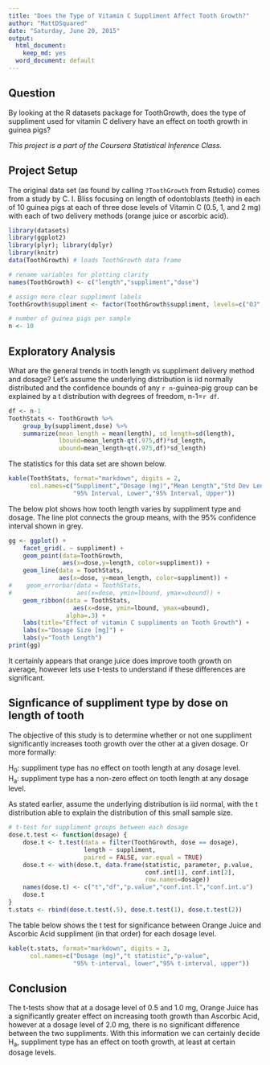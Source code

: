 ```yaml
---
title: "Does the Type of Vitamin C Suppliment Affect Tooth Growth?"
author: "MattDSquared"
date: "Saturday, June 20, 2015"
output:
  html_document:
    keep_md: yes
  word_document: default
---
```


## Question
By looking at the R datasets package for ToothGrowth, does the type of suppliment used for vitamin C delivery have an effect on tooth growth in guinea pigs?

_This project is a part of the Coursera Statistical Inference Class._

## Project Setup

The original data set (as found by calling `?ToothGrowth` from Rstudio) comes from a study by C. I. Bliss focusing on length of odontoblasts (teeth) in each of 10 guinea pigs at each of three dose levels of Vitamin C (0.5, 1, and 2 mg) with each of two delivery methods (orange juice or ascorbic acid).

```r
library(datasets)
library(ggplot2)
library(plyr); library(dplyr)
library(knitr)
data(ToothGrowth) # loads ToothGrowth data frame

# rename variables for plotting clarity
names(ToothGrowth) <- c("length","suppliment","dose")

# assign more clear suppliment labels
ToothGrowth$suppliment <- factor(ToothGrowth$suppliment, levels=c("OJ","VC"), labels=c("Orange Juice", "Ascorbic Acid"))

# number of guinea pigs per sample
n <- 10
```

## Exploratory Analysis
What are the general trends in tooth length vs suppliment delivery method and dosage? Let's assume the underlying distribution is iid normally distributed and the confidence bounds of any `r n`-guinea-pig group can be explained by a t distribution with degrees of freedom, n-1=`r df`. 

```r
df <- n-1
ToothStats <- ToothGrowth %>% 
    group_by(suppliment,dose) %>%
    summarize(mean_length = mean(length), sd_length=sd(length), 
              lbound=mean_length-qt(.975,df)*sd_length,
              ubound=mean_length+qt(.975,df)*sd_length)
```

The statistics for this data set are shown below.

```r
kable(ToothStats, format="markdown", digits = 2,
      col.names=c("Suppliment","Dosage (mg)","Mean Length","Std Dev Length",
                  "95% Interval, Lower","95% Interval, Upper"))
```

The below plot shows how tooth length varies by suppliment type and dosage. The line plot connects the group means, with the 95% confidence interval shown in grey.

```r
gg <- ggplot() +
    facet_grid(. ~ suppliment) +
    geom_point(data=ToothGrowth, 
               aes(x=dose,y=length, color=suppliment)) +
    geom_line(data = ToothStats, 
              aes(x=dose, y=mean_length, color=suppliment)) +
#    geom_errorbar(data = ToothStats, 
#                  aes(x=dose, ymin=lbound, ymax=ubound)) +
    geom_ribbon(data = ToothStats, 
                  aes(x=dose, ymin=lbound, ymax=ubound), 
                alpha=.3) +
    labs(title="Effect of vitamin C suppliments on Tooth Growth") +
    labs(x="Dosage Size [mg]") +
    labs(y="Tooth Length")
print(gg)
```

It certainly appears that orange juice does improve tooth growth on average, however lets use t-tests to understand if these differences are significant. 

## Signficance of suppliment type by dose on length of tooth
The objective of this study is to determine whether or not one suppliment significantly increases tooth growth over the other at a given dosage. Or more formally:

H~0~: suppliment type has no effect on tooth length at any dosage level.  
H~a~: suppliment type has a non-zero effect on tooth length at any dosage level.  

As stated earlier, assume the underlying distribution is iid normal, with the t distribution able to explain the distribution of this small sample size. 

```r
# t-test for suppliment groups between each dosage
dose.t.test <- function(dosage) {
    dose.t <- t.test(data = filter(ToothGrowth, dose == dosage), 
                     length ~ suppliment, 
                     paired = FALSE, var.equal = TRUE)
    dose.t <- with(dose.t, data.frame(statistic, parameter, p.value, 
                                      conf.int[1], conf.int[2],
                                      row.names=dosage))
    names(dose.t) <- c("t","df","p.value","conf.int.l","conf.int.u")
    dose.t
}
t.stats <- rbind(dose.t.test(.5), dose.t.test(1), dose.t.test(2))
```
The table below shows the t test for significance between Orange Juice and Ascorbic Acid suppliment (in that order) for each dosage level. 
```r
kable(t.stats, format="markdown", digits = 3,
      col.names=c("Dosage (mg)","t statistic","p-value",
                  "95% t-interval, lower","95% t-interval, upper"))
```

## Conclusion
The t-tests show that at a dosage level of 0.5 and 1.0 mg, Orange Juice has a significantly greater effect on increasing tooth growth than Ascorbic Acid, however at a dosage level of 2.0 mg, there is no significant difference between the two suppliments. With this information we can certainly decide H~a~, suppliment type has an effect on tooth growth, at least at certain dosage levels.